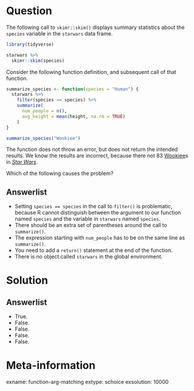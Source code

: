 Question
========

The following call to `skimr::skim()` displays summary statistics about the `species` variable in the `starwars` data frame. 

```r
library(tidyverse)

starwars %>%
  skimr::skim(species)
```

Consider the following function definition, and subsequent call of that function. 

```r
summarize_species <- function(species = "Human") {
  starwars %>%
    filter(species == species) %>%
    summarize(
      num_people = n(),
      avg_height = mean(height, na.rm = TRUE)
    )
}

summarize_species("Wookiee")
```

The function does not throw an error, but does not return the intended results. 
We know the results are incorrect, because there not 83 [Wookiee](https://en.wikipedia.org/wiki/Wookiee)s in [*Star Wars*](https://en.wikipedia.org/wiki/Star_Wars). 

Which of the following causes the problem?  

Answerlist
----------
* Setting `species == species` in the call to `filter()` is problematic, because R cannot distinguish between the argument to our function named `species` and the variable in `starwars` named `species`. 
* There should be an extra set of parentheses around the call to `summarize()`. 
* The expression starting with `num_people` has to be on the same line as `summarize()`.
* You need to add a `return()` statement at the end of the function.
* There is no object called `starwars` in the global environment. 


Solution
========

Answerlist
----------
* True.
* False.
* False.
* False.
* False.

Meta-information
================
exname: function-arg-matching
extype: schoice
exsolution: 10000
